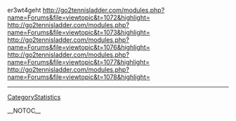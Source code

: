 er3wt4geht 
http://go2tennisladder.com/modules.php?name=Forums&file=viewtopic&t=1072&highlight= http://go2tennisladder.com/modules.php?name=Forums&file=viewtopic&t=1073&highlight= http://go2tennisladder.com/modules.php?name=Forums&file=viewtopic&t=1076&highlight= http://go2tennisladder.com/modules.php?name=Forums&file=viewtopic&t=1077&highlight= http://go2tennisladder.com/modules.php?name=Forums&file=viewtopic&t=1078&highlight=
----
[[CategoryStatistics]]

__NOTOC__